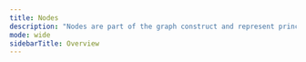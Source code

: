 ```yaml
---
title: Nodes
description: "Nodes are part of the graph construct and represent principals and other objects."
mode: wide
sidebarTitle: Overview
---
```


<Card
title="Nodes"
icon="circle-nodes"
href="/hc/en-us/sections/16600947632923-Nodes"
horizontal iconType="solid"
/>

<CardGroup cols={2}>
<Card title="About BloodHound Nodes" icon="circle-info" href="/hc/en-us/articles/17605671475867-About-BloodHound-Nodes" horizontal iconType="solid" />
<Card title="ADLocalGroup" icon="users" href="/hc/en-us/articles/27634367335707-ADLocalGroup" horizontal iconType="solid" />
<Card title="ADLocalUser" icon="user" href="/hc/en-us/articles/27634361814939-ADLocalUser" horizontal iconType="solid" />
<Card title="AIACA" icon="certificate" href="/hc/en-us/articles/22402206022939-AIACA" horizontal iconType="solid" />
<Card title="AZApp" icon="window-restore" href="/hc/en-us/articles/17661148160795-AZApp" horizontal iconType="solid" />
<Card title="AZAutomationAccount" icon="robot" href="/hc/en-us/articles/17661437933723-AZAutomationAccount" horizontal iconType="solid" />
<Card title="AZBase" icon="database" href="/hc/en-us/articles/27633826578843-AZBase" horizontal iconType="solid" />
<Card title="AZContainerRegistry" icon="box" href="/hc/en-us/articles/17661408357147-AZContainerRegistry" horizontal iconType="solid" />
<Card title="AZDevice" icon="tablet" href="/hc/en-us/articles/17661178331803-AZDevice" horizontal iconType="solid" />
<Card title="AZFunctionApp" icon="code" href="/hc/en-us/articles/17661356041371-AZFunctionApp" horizontal iconType="solid" />
<Card title="AZGroup" icon="object-group" href="/hc/en-us/articles/17661189137691-AZGroup" horizontal iconType="solid" />
<Card title="AZKeyVault" icon="key" href="/hc/en-us/articles/17661249021083-AZKeyVault" horizontal iconType="solid" />
<Card title="AZLogicApp" icon="gear" href="/hc/en-us/articles/17661412383259-AZLogicApp" horizontal iconType="solid" />
<Card title="AZManagedCluster" icon="server" href="/hc/en-us/articles/17661403221915-AZManagedCluster" horizontal iconType="solid" />
<Card title="AZManagementGroup" icon="sitemap" href="/hc/en-us/articles/17661278978203-AZManagementGroup" horizontal iconType="solid" />
<Card title="AZResourceGroup" icon="folder" href="/hc/en-us/articles/17661280477979-AZResourceGroup" horizontal iconType="solid" />
<Card title="AZRole" icon="id-badge" href="/hc/en-us/articles/17661281810203-AZRole" horizontal iconType="solid" />
<Card title="AZServicePrincipal" icon="user-tie" href="/hc/en-us/articles/17661309436827-AZServicePrincipal" horizontal iconType="solid" />
<Card title="AZSubscription" icon="credit-card" href="/hc/en-us/articles/17661310685339-AZSubscription" horizontal iconType="solid" />
<Card title="AZTenant" icon="building" href="/hc/en-us/articles/17661360334491-AZTenant" horizontal iconType="solid" />
<Card title="AZUser" icon="user" href="/hc/en-us/articles/17661345028891-AZUser" horizontal iconType="solid" />
<Card title="AZVM" icon="desktop" href="/hc/en-us/articles/17661353784603-AZVM" horizontal iconType="solid" />
<Card title="AZVMScaleSet" icon="layer-group" href="/hc/en-us/articles/17661347468699-AZVMScaleSet" horizontal iconType="solid" />
<Card title="AZWebApp" icon="globe" href="/hc/en-us/articles/17661399972123-AZWebApp" horizontal iconType="solid" />
<Card title="Base" icon="circle" href="/hc/en-us/articles/27633857228955-Base" horizontal iconType="solid" />
<Card title="CertTemplate" icon="file-certificate" href="/hc/en-us/articles/22454652589083-CertTemplate" horizontal iconType="solid" />
<Card title="Computer" icon="desktop" href="/hc/en-us/articles/17660600935067-Computer" horizontal iconType="solid" />
<Card title="Container" icon="cube" href="/hc/en-us/articles/27628695664667-Container" horizontal iconType="solid" />
<Card title="Domain" icon="network-wired" href="/hc/en-us/articles/17660740343067-Domain" horizontal iconType="solid" />
<Card title="EnterpriseCA" icon="shield-alt" href="/hc/en-us/articles/22454519380891-EnterpriseCA" horizontal iconType="solid" />
<Card title="GPO" icon="file" href="/hc/en-us/articles/17661017407515-GPO" horizontal iconType="solid" />
<Card title="Group" icon="users" href="/hc/en-us/articles/17661060085531-Group" horizontal iconType="solid" />
<Card title="IssuancePolicy" icon="clipboard-list" href="/hc/en-us/articles/26194070577691-IssuancePolicy" horizontal iconType="solid" />
<Card title="NTAuthStore" icon="store" href="/hc/en-us/articles/22453944472859-NTAuthStore" horizontal iconType="solid" />
<Card title="OU" icon="building" href="/hc/en-us/articles/17661133872155-OU" horizontal iconType="solid" />
<Card title="RootCA" icon="certificate" href="/hc/en-us/articles/22423837504155-RootCA" horizontal iconType="solid" />
<Card title="User" icon="user" href="/hc/en-us/articles/16601527788955-User" horizontal iconType="solid" />
</CardGroup>

